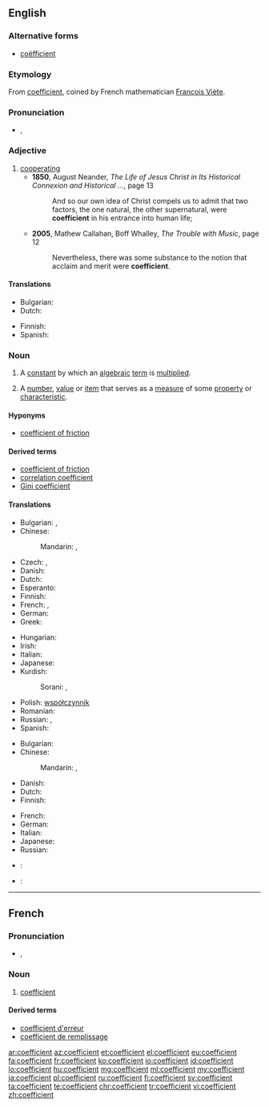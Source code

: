 ==English==
{{wikipedia}}

===Alternative forms===
* [[coëfficient]] 

===Etymology===
From {{etyl|fr|en}} [[#French|coefficient]], coined by French mathematician [[w:François Viète|François Viète]].

===Pronunciation===
* {{a|UK}} {{IPA|/ˌkəʊˈɪ.fɪʃn̩t/|/ˌkəʊˈi.fɪʃn̩t/}}, {{X-SAMPA|1=/%k@U"I.fISn=t/|2=/%k@U"i.fISn=t/}}

===Adjective===
{{en-adj}}

# [[cooperating]]
#* '''1850''', August Neander, ''The Life of Jesus Christ in Its Historical Connexion and Historical ...'', page 13
#*: And so our own idea of Christ compels us to admit that two factors, the one natural, the other supernatural, were '''coefficient''' in his entrance into human life;
#* '''2005''', Mathew Callahan, Boff Whalley, ''The Trouble with Music'', page 12
#*: Nevertheless, there was some substance to the notion that acclaim and merit were '''coefficient'''.

====Translations====
{{trans-top|cooperating}}
* Bulgarian: {{t+|bg|съдействащ}}
* Dutch: {{t+|nl|behulpzaam}}
{{trans-mid}}
* Finnish: {{t|fi|myötävaikuttava}}
* Spanish: {{t+|es|coeficiente}}
{{trans-bottom}}

===Noun===
{{en-noun}}

# {{context|mathematics|lang=en}} A [[constant]] by which an [[algebraic]] [[term]] is [[multiply|multiplied]].
# A [[number]], [[value]] or [[item]] that serves as a [[measure]] of some [[property]] or [[characteristic]].

====Hyponyms====
* {{sense|a number, value or item that serves as a measure of some property or characteristic}} [[coefficient of friction]]

====Derived terms====
* [[coefficient of friction]]
* [[correlation coefficient]]
* [[Gini coefficient]]

====Translations====
{{trans-top|algebraic constant}}
* Bulgarian: {{t+|bg|фактор|m|tr=fáktor}},  {{t|bg|коефициент|m|tr=koeficiént}}
* Chinese:
*: Mandarin: {{t|cmn|係數|sc=Hani}},  {{t+|cmn|系数|tr=xìshù|sc=Hani}}
* Czech: {{t+|cs|koeficient|m}}, {{t|cs|součinitel|m}}
* Danish: {{t|da|koefficient|c}}
* Dutch: {{t+|nl|coëfficiënt|m}}
* Esperanto: {{t|eo|koeficiento}}
* Finnish: {{t|fi|kerroin}}
* French: {{t+|fr|coefficient|m}},  {{t+|fr|facteur|m}}
* German: {{t|de|Koeffizient|m}}
* Greek: {{t+|el|συντελεστής|m|tr=syntelestís}}
{{trans-mid}}
* Hungarian: {{t+|hu|együttható}}
* Irish: {{t|ga|comhéifeacht|f}}
* Italian: {{t|it|coefficiente|m}}
* Japanese: {{t|ja|係数|tr=けいすう, keisū}}
* Kurdish:
*: Sorani: {{t|ku|هاوکۆڵکه‌|tr=hawkolke|sc=ku-Arab}}, {{t|ku|فاکته‌ری هاوبه‌ش|tr=fakteri hawbesh|sc=ku-Arab}}
* Polish: [[współczynnik]] {{g|m}}
* Romanian: {{t+|ro|coeficient|m}}
* Russian: {{t+|ru|коэффициент|m|tr=koefficiént}}, {{t+|ru|фактор|m|tr=fáktor}}
* Spanish: {{t+|es|coeficiente|m}}
{{trans-bottom}}

{{trans-top|measure of some property or characteristic}}
* Bulgarian: {{t|bg|коефициент|m|tr=koeficiént}}
* Chinese:
*: Mandarin: {{t|cmn|係數|sc=Hani}},  {{t+|cmn|系数|tr=xìshù|sc=Hani}}
* Danish: {{t|da|koefficient|c}}
* Dutch: {{t+|nl|coëfficiënt|m}}
* Finnish: {{t|fi|kerroin}}
{{trans-mid}}
* French: {{t+|fr|coefficient|m}}
* German: {{t|de|Koeffizient|m}}
* Italian: {{t|it|coefficiente|m}}
* Japanese: {{t|ja|係数|tr=けいすう, keisū}}
* Russian: {{t+|ru|коэффициент|m|tr=koefficiént}}
{{trans-bottom}}

{{checktrans-top}}
* {{ttbc|fr}}: {{t+|fr|coefficient|m}}
{{trans-mid}}
* {{ttbc|es}}: {{t+|es|coeficiente|m}}
{{trans-bottom}}

----

==French==

===Pronunciation===
* {{IPA|/kɔ.e.fi.sjɑ̃/|lang=fr}}, {{X-SAMPA|/kO.e.fi.sjA~/|lang=fr}}

===Noun===
{{fr-noun|m}}

# [[#English|coefficient]]

====Derived terms====
* [[coefficient d'erreur]]
* [[coefficient de remplissage]]

[[ar:coefficient]]
[[az:coefficient]]
[[et:coefficient]]
[[el:coefficient]]
[[eu:coefficient]]
[[fa:coefficient]]
[[fr:coefficient]]
[[ko:coefficient]]
[[io:coefficient]]
[[id:coefficient]]
[[lo:coefficient]]
[[hu:coefficient]]
[[mg:coefficient]]
[[ml:coefficient]]
[[my:coefficient]]
[[ja:coefficient]]
[[pl:coefficient]]
[[ru:coefficient]]
[[fi:coefficient]]
[[sv:coefficient]]
[[ta:coefficient]]
[[te:coefficient]]
[[chr:coefficient]]
[[tr:coefficient]]
[[vi:coefficient]]
[[zh:coefficient]]